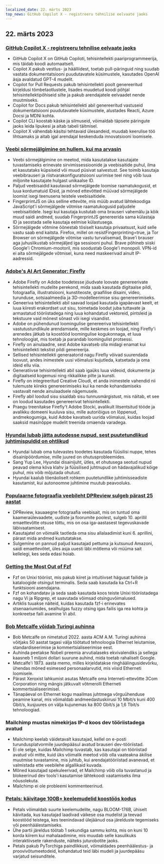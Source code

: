 ```yaml
---
localized_date: 22. märts 2023
top_news: GitHub Copilot X - registreeru tehnilise eelvaate jaoks
---
```










<CallToAction />

<Steps>

## 22. märts 2023

### [GitHub Copilot X - registreeru tehnilise eelvaate jaoks](https://github.blog/2023-03-22-github-copilot-x-the-ai-powered-developer-experience/?ref=hackernewsgpt.com)

- GitHub Copilot X on GitHub Copiloti, tehisintellekti paariprogrammeerija, mis täidab koodi automaatselt.
- Copilot X pakub vestlus- ja häälliidest, toetab pull-päringuid ning suudab vastata dokumentatsiooni puudutavatele küsimustele, kasutades OpenAI äsja avaldatud GPT-4 mudelit.
- Copilot for Pull Requests pakub tehisintellekti poolt genereeritud kirjeldusi tõmbetaotlustele, lisades muudetud koodi põhjal tehisintellektipõhiseid silte ja pakub arendajatele eelvaadet nende muutmiseks.
- Copilot for Docs pakub tehisintellekti abil genereeritud vastuseid dokumentatsiooni puudutavatele küsimustele, alustades Reacti, Azure Docsi ja MDNi kohta.
- Copilot CLI koostab käske ja silmuseid, võimaldab täpsete päringute jaoks leida lipukesi ja aitab tabeli täitmisel.
- Copilot X vähendab käsitsi tehtavaid ülesandeid, muudab keerulise töö lihtsamaks ja aitab igal arendajal keskenduda innovatsiooni loomisele.

### [Veebi sõrmejälgimine on hullem, kui ma arvasin](https://www.bitestring.com/posts/2023-03-19-web-fingerprinting-is-worse-than-I-thought.html?ref=hackernewsgpt.com)

- Veebi sõrmejälgimine on meetod, mida kasutatakse kasutajate tuvastamiseks erinevate sirvimissessioonide ja veebisaitide puhul, ilma et kasutataks küpsiseid või muud püsivat salvestust. See toimib kasutaja veebibrauseri ja riistvarakonfiguratsiooni uurimise teel ning võib luua miljonite kasutajate hulgast unikaalse ID.
- Paljud veebisaidid kasutavad sõrmejälgede loomise raamatukogusid, et luua kordumatuid IDsid, ja mõned ettevõtted müüvad sõrmejälgede loomist isegi teenusena teistele veebisaitidele.
- FingerprintJS on üks selline ettevõte, mis müüb avatud lähtekoodiga JavaScript'i sõrmejälgede võtmise raamatukogusid paljudele veebisaitidele. Isegi kui kasutaja kustutab oma brauseri vahemälu ja kõik muud saidi andmed, suudab FingerprintJS genereerida sama külastaja ID ja seostada selle kasutaja eelmise külastusega.
- Sõrmejälgede võtmine õõnestab tõsiselt kasutaja privaatsust, kuid selle vastu saab end kaitsta. Firefox, millel on resistFingerprinting=true, ja Tor Browser on sõrmejälgede võtmise vastu turvalisemad, Brave'i brauser aga juhuslikustab sõrmejäljed iga sessiooni puhul. Brave põhineb siiski Google'i Chromium-mootoril, mis soodustab Google'i monopoli. VPN-id ei aita sõrmejälgede võtmisel, kuna need maskeerivad ainult IP-aadressid.

### [Adobe's AI Art Generator: Firefly](https://www.adobe.com/sensei/generative-ai/firefly.html?ref=hackernewsgpt.com)

- Adobe Firefly on Adobe toodetesse jõudvate loovate genereerivate tehisintellekti mudelite perekond, mida saab kasutada digitaalse pildi, fotograafia, illustratsiooni, kunstiteoste, graafilise disaini, video, turunduse, sotsiaalmeedia ja 3D-modelleerimise sisu genereerimiseks.
- Geneeriva tehisintellekti abil saavad loojad kasutada igapäevast keelt, et luua kiiresti erakordset uut sisu, toimetada loodut juba tuttavate ja armastatud tööriistadega ning luua kohandatud vektoreid, pintsleid ja tekstuure vaid mõnest sõnast või isegi visandist.
- Adobe on pühendunud loomingulise genereeriva tehisintellekti vastutustundlikule arendamisele, mille keskmes on loojad, ning Firefly'i arenedes jätkab ta koostööd loomingulise kogukonnaga, et luua tehnoloogiat, mis toetab ja parandab loomingulist protsessi.
- Firefly on ainulaadne, sest Adobe kavatseb olla midagi enamat kui tehisintellekti tekstist pildi genereerija.
- Sellised tehisintellekti generaatorid nagu Firefly võivad suurendada loovust, andes inimestele uusi võimalusi kujutleda, katsetada ja oma ideid ellu viia.
- Generatiivse tehisintellekti abil saab igaüks luua videoid, dokumente ja digitaalseid kogemusi ning rikkalikke pilte ja kunsti.
- Firefly on integreeritud Creative Cloudi, et anda inimestele vahendid nii tulemuste kiireks genereerimiseks kui ka nende kohandamiseks vastavalt nende ainulaadsele nägemusele.
- Firefly abil loodud sisu sisaldab sisu tunnusmärgistust, mis näitab, et see on loodud kasutades genereerivat tehisintellekti.
- Praegu treenitakse Firefly't Adobe Stocki, avalikult litsentsitud tööde ja avalikku domeeni kuuluva sisu, mille autoriõigus on lõppenud, andmekogumiga, kuid Adobe kavatseb uurida võimalusi, kuidas loojad saaksid masinõppe mudelit treenida omaenda varadega.

### [Hyundai lubab jätta autodesse nupud, sest puutetundlikud juhtimispuldid on ohtlikud](https://www.thedrive.com/news/hyundai-promises-to-keep-buttons-in-cars-because-touchscreen-controls-are-dangerous?ref=hackernewsgpt.com)

- Hyundai lubab oma tulevastes toodetes kasutada füüsilisi nuppe, tehes disainipöördumise, mille juured on ohutusprobleemides.
- Sang Yup Lee, Hyundai disainijuht, ütles, et ohutusega seotud nupud peavad olema kõva klahv ja füüsilised juhtnupud on hädavajalikud kõige puhul, mis võib mõjutada ohutust.
- Hyundai kaalub tõenäoliselt rohkem puutetundlike juhtimisseadiste kasutamist, kui autonoomne juhtimine muutub peavooluks.

### [Populaarne fotograafia veebileht DPReview sulgeb pärast 25 aastat](https://www.dpreview.com/news/5901145460/dpreview-com-to-close?ref=hackernewsgpt.com)

- DPReview, kauaaegne fotograafia veebisait, mis on tuntud oma kaameraülevaadete, uudiste ja foorumite poolest, sulgeb 10. aprillil emaettevõtte otsuse tõttu, mis on osa iga-aastasest tegevuskavade läbivaatamisest.
- Kasutajatel on võimalik taotleda oma sisu allalaadimist kuni 6. aprillini, pärast mida andmed kustutatakse.
- Sulgemine on pannud paljud kasutajad pettuma ja kutsunud Amazoni, saidi emaettevõtet, üles asja uuesti läbi mõtlema või müüma sait kellelegi, kes seda edasi hoiab.

### [Getting the Most Out of Fzf](https://andrew-quinn.me/fzf/?ref=hackernewsgpt.com)

- Fzf on Unixi tööriist, mis pakub kiiret ja intuitiivset hägusat failide ja kataloogide otsingut terminalis. Seda saab kasutada ka Ctrl+R funktsiooni asendajana.
- Fzf on kohandatav ja seda saab kasutada koos teiste Unixi tööriistadega nagu Vi ja Ripgrep, et saavutada võimsad otsinguvõimalused.
- Artiklis tuuakse näiteid, kuidas kasutada fzf-i erinevates stsenaariumides, sealhulgas fuzzy otsing igas failis iga rea kohta ja konkreetse faili avamine Vi abil.

### [Bob Metcalfe võidab Turingi auhinna](https://amturing.acm.org/?2023=&ref=hackernewsgpt.com)

- Bob Metcalfe on nimetatud 2022. aasta ACM A.M. Turingi auhinna võitjaks 50 aastat tagasi välja töötatud tehnoloogia Ethernet leiutamise, standardiseerimise ja kommertsialiseerimise eest.
- Auhinda peetakse Nobeli preemia arvutialaseks ekvivalendiks ja sellega kaasneb 1 miljoni dollari suurune auhind, mida toetab rahaliselt Google.
- Metcalfe'i 1973. aasta memo, milles kirjeldatakse ringhäälingusidevõrku, ühendas mõned esimesed personaalarvutid, mis viisid Etherneti loomisele.
- Pärast Xeroxist lahkumist asutas Metcalfe oma Interneti-ettevõtte 3Com Corporation ning mängis jätkuvalt võtmerolli Etherneti kommertsialiseerimisel.
- Tänapäeval on Ethernet kogu maailmas juhtmega võrguühenduse peamine kanal, mis võimaldab andmeedastuskiirusi 10 Mbit/s kuni 400 Gbit/s, kusjuures on välja kujunemas ka 800 Gbit/s ja 1,6 Tbit/s tehnoloogiad.

### Mailchimp mustas nimekirjas IP-d koos dev tööriistadega avatud

- Mailchimp keelab väidetavalt kasutajad, kellel on e-posti turundusplatvormile juurdepääsul avatud brauseri dev-tööriistad.
- Ei ole selge, kuidas Mailchimp tuvastab, kas kasutajal on tööriistad avatud või mitte, kuid üks võimalik meetod võib olla vaateakna äkilise muutmise tuvastamine, mis juhtub, kui arendajatööriistad avanevad, et valmistada ette veebilehe algallikaid kuvada.
- Mõned kasutajad spekuleerivad, et Mailchimp võib olla tuvastanud ja blokeerinud dev tools'i kasutamise lähtekoodi vaatamiseks ilma nõusolekuta.
- Mailchimp ei ole probleemi kommenteerinud.

### [Petals: käivitage 100B+ keelemudelid koostöös kodus](https://petals.ml/?ref=hackernewsgpt.com)

- Petals võimaldab suurte keelemudelite, nagu BLOOM-176B, ühiselt käivitada, kus kasutajad laadivad väikese osa mudelist ja teevad koostööd teistega, kes teenindavad ülejäänud osa järelduste tegemiseks või peenhäälestamiseks.
- Ühe partii järeldus töötab 1 sekundiga sammu kohta, mis on kuni 10 korda kiirem kui mahalaadimine, mis muudab selle kasulikuks interaktiivsete rakenduste, näiteks juturobotite jaoks.
- Petals pakub PyTorchiga paindlikkust, võimaldades peenhäälestus- ja proovivõtumeetodeid, kohandatud teid läbi mudeli ja juurdepääsu varjatud seisunditele.

</Steps>
